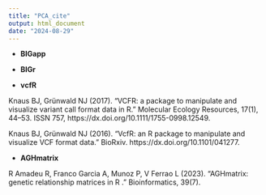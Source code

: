 ```yaml
---
title: "PCA_cite"
output: html_document
date: "2024-08-29"
---
```


* **BIGapp**

* **BIGr**

* **vcfR**

Knaus BJ, Grünwald NJ (2017). “VCFR: a package to manipulate and visualize variant call format data in R.” Molecular Ecology Resources, 17(1), 44–53. ISSN 757, https://dx.doi.org/10.1111/1755-0998.12549.

Knaus BJ, Grünwald NJ (2016). “VcfR: an R package to manipulate and visualize VCF format data.” BioRxiv. https://dx.doi.org/10.1101/041277.

* **AGHmatrix**

R Amadeu R, Franco Garcia A, Munoz P, V Ferrao L (2023). “AGHmatrix: genetic relationship matrices in R .” Bioinformatics, 39(7).
